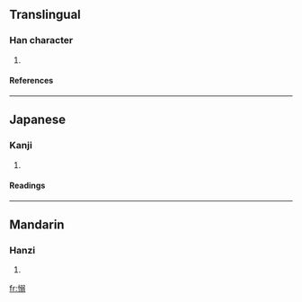 ==Translingual==
===Han character===
{{Han char|rn=61|rad=心|as=10|sn=13|four=|canj=心弓一一 (PNMM)}}
# {{defn|Han|sort=心10}}
====References====
{{Han ref|kx=0396.340|dkj=11011|dj=0735.220|hdz=42339.130|uh=6135|ud=24885}}
----
==Japanese==
===Kanji===
{{ja-kanji|grade=|rs=心10}}
# {{defn|Japanese}} 
====Readings====
{{ja-readings|on=[[でき]] (deki), [[にゃく]] (nyaku)|kun=[[うれえるさま]] (ureerusama)}}
----
==Mandarin==
===Hanzi===
{{cmn-hanzi|pin=[[nì]] (ni4)|wg=ni<sup>4</sup>}}
# {{defn|Mandarin}}

[[fr:愵]]